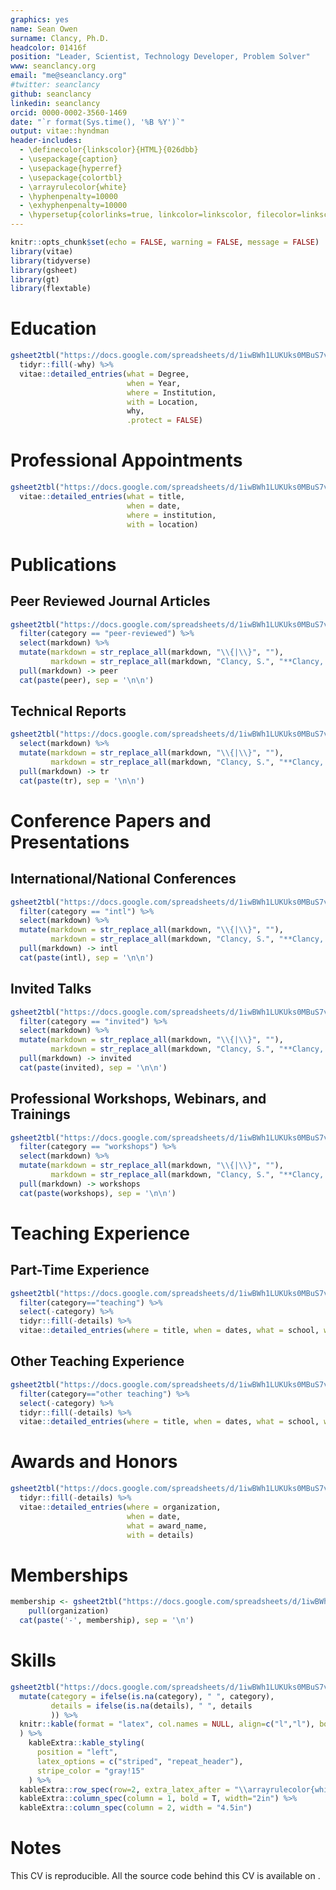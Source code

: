 ```yaml
---
graphics: yes
name: Sean Owen
surname: Clancy, Ph.D.
headcolor: 01416f
position: "Leader, Scientist, Technology Developer, Problem Solver"
www: seanclancy.org
email: "me@seanclancy.org"
#twitter: seanclancy
github: seanclancy
linkedin: seanclancy
orcid: 0000-0002-3560-1469
date: "`r format(Sys.time(), '%B %Y')`"
output: vitae::hyndman
header-includes:
  - \definecolor{linkscolor}{HTML}{026dbb}
  - \usepackage{caption}
  - \usepackage{hyperref}
  - \usepackage{colortbl}
  - \arrayrulecolor{white}
  - \hyphenpenalty=10000
  - \exhyphenpenalty=10000
  - \hypersetup{colorlinks=true, linkcolor=linkscolor, filecolor=linkscolor, urlcolor=linkscolor, urlbordercolor=linkscolor}
---
```


```r
knitr::opts_chunk$set(echo = FALSE, warning = FALSE, message = FALSE)
library(vitae)
library(tidyverse)
library(gsheet)
library(gt)
library(flextable)
```

# Education

```r
gsheet2tbl("https://docs.google.com/spreadsheets/d/1iwBWh1LUKUks0MBuS7vU8L0m35Qv70sb3Aa-84ybYBo/edit#gid=1760172285") %>%
  tidyr::fill(-why) %>%
  vitae::detailed_entries(what = Degree,
                          when = Year,
                          where = Institution, 
                          with = Location, 
                          why,
                          .protect = FALSE)
```


# Professional Appointments


```r
gsheet2tbl("https://docs.google.com/spreadsheets/d/1iwBWh1LUKUks0MBuS7vU8L0m35Qv70sb3Aa-84ybYBo/edit?pli=1#gid=1554751840") %>%
  vitae::detailed_entries(what = title, 
                          when = date, 
                          where = institution, 
                          with = location)
```

\newpage

# Publications

## Peer Reviewed Journal Articles

\begingroup
\setlength{\parindent}{-0.5in}
\setlength{\leftskip}{0.5in}

```r
gsheet2tbl("https://docs.google.com/spreadsheets/d/1iwBWh1LUKUks0MBuS7vU8L0m35Qv70sb3Aa-84ybYBo/edit?pli=1#gid=0") %>%
  filter(category == "peer-reviewed") %>%
  select(markdown) %>%
  mutate(markdown = str_replace_all(markdown, "\\{|\\}", ""),
         markdown = str_replace_all(markdown, "Clancy, S.", "**Clancy, S.**")) %>%
  pull(markdown) -> peer
  cat(paste(peer), sep = '\n\n')

```

\endgroup
\leavevmode\newline

## Technical Reports

\begingroup
\setlength{\parindent}{-0.5in}
\setlength{\leftskip}{0.5in}

```r
gsheet2tbl("https://docs.google.com/spreadsheets/d/1iwBWh1LUKUks0MBuS7vU8L0m35Qv70sb3Aa-84ybYBo/edit?pli=1#gid=1473597883") %>%
  select(markdown) %>%
  mutate(markdown = str_replace_all(markdown, "\\{|\\}", ""),
         markdown = str_replace_all(markdown, "Clancy, S.", "**Clancy, S.**")) %>%
  pull(markdown) -> tr
  cat(paste(tr), sep = '\n\n')

```

\endgroup
\leavevmode\newline

# Conference Papers and Presentations

## International/National Conferences

\begingroup
\setlength{\parindent}{-0.5in}
\setlength{\leftskip}{0.5in}


```r
gsheet2tbl("https://docs.google.com/spreadsheets/d/1iwBWh1LUKUks0MBuS7vU8L0m35Qv70sb3Aa-84ybYBo/edit?pli=1#gid=318960497") %>%
  filter(category == "intl") %>%
  select(markdown) %>%
  mutate(markdown = str_replace_all(markdown, "\\{|\\}", ""),
         markdown = str_replace_all(markdown, "Clancy, S.", "**Clancy, S.**")) %>%
  pull(markdown) -> intl
  cat(paste(intl), sep = '\n\n')

```

\endgroup
\leavevmode\newline

## Invited Talks

\begingroup
\setlength{\parindent}{-0.5in}
\setlength{\leftskip}{0.5in}

```r
gsheet2tbl("https://docs.google.com/spreadsheets/d/1iwBWh1LUKUks0MBuS7vU8L0m35Qv70sb3Aa-84ybYBo/edit?pli=1#gid=318960497") %>%
  filter(category == "invited") %>%
  select(markdown) %>%
  mutate(markdown = str_replace_all(markdown, "\\{|\\}", ""),
         markdown = str_replace_all(markdown, "Clancy, S.", "**Clancy, S.**")) %>%
  pull(markdown) -> invited
  cat(paste(invited), sep = '\n\n')

```


\endgroup
\leavevmode\newline

## Professional Workshops, Webinars, and Trainings

\begingroup
\setlength{\parindent}{-0.5in}
\setlength{\leftskip}{0.5in}

```r
gsheet2tbl("https://docs.google.com/spreadsheets/d/1iwBWh1LUKUks0MBuS7vU8L0m35Qv70sb3Aa-84ybYBo/edit?pli=1#gid=318960497") %>%
  filter(category == "workshops") %>%
  select(markdown) %>%
  mutate(markdown = str_replace_all(markdown, "\\{|\\}", ""),
         markdown = str_replace_all(markdown, "Clancy, S.", "**Clancy, S.**")) %>%
  pull(markdown) -> workshops
  cat(paste(workshops), sep = '\n\n')

```

\endgroup
\leavevmode\newline

# Teaching Experience

## Part-Time Experience

```r
gsheet2tbl("https://docs.google.com/spreadsheets/d/1iwBWh1LUKUks0MBuS7vU8L0m35Qv70sb3Aa-84ybYBo/edit?pli=1#gid=802976282") %>%
  filter(category=="teaching") %>%
  select(-category) %>%
  tidyr::fill(-details) %>%
  vitae::detailed_entries(where = title, when = dates, what = school, with = location, details)
```
\newpage

## Other Teaching Experience

```r
gsheet2tbl("https://docs.google.com/spreadsheets/d/1iwBWh1LUKUks0MBuS7vU8L0m35Qv70sb3Aa-84ybYBo/edit?pli=1#gid=802976282") %>%
  filter(category=="other teaching") %>%
  select(-category) %>%
  tidyr::fill(-details) %>%
  vitae::detailed_entries(where = title, when = dates, what = school, with = location, details)
```

# Awards and Honors

```r
gsheet2tbl("https://docs.google.com/spreadsheets/d/1iwBWh1LUKUks0MBuS7vU8L0m35Qv70sb3Aa-84ybYBo/edit?pli=1#gid=1320047315") %>%
  tidyr::fill(-details) %>%
  vitae::detailed_entries(where = organization,
                          when = date,
                          what = award_name,
                          with = details)
```

# Memberships

\begingroup
\setlength{\parindent}{-0.5in}
\setlength{\leftskip}{0.5in}

\vspace{3mm} 

```r
membership <- gsheet2tbl("https://docs.google.com/spreadsheets/d/1iwBWh1LUKUks0MBuS7vU8L0m35Qv70sb3Aa-84ybYBo/edit?pli=1#gid=1398743395") %>%
    pull(organization)
  cat(paste('-', membership), sep = '\n')

```

\endgroup
\leavevmode\newline

# Skills

\begingroup
\setlength{\parindent}{-0.5in}
\setlength{\leftskip}{0.5in}

```r
gsheet2tbl("https://docs.google.com/spreadsheets/d/1iwBWh1LUKUks0MBuS7vU8L0m35Qv70sb3Aa-84ybYBo/edit#gid=419644143") %>%
  mutate(category = ifelse(is.na(category), " ", category),
         details = ifelse(is.na(details), " ", details
         )) %>%
  knitr::kable(format = "latex", col.names = NULL, align=c("l","l"), booktabs = T, longtable = T, linesep = "", 
  ) %>%
    kableExtra::kable_styling(
      position = "left",
      latex_options = c("striped", "repeat_header"),
      stripe_color = "gray!15"
    ) %>%
  kableExtra::row_spec(row=2, extra_latex_after = "\\arrayrulecolor{white}") %>%
  kableExtra::column_spec(column = 1, bold = T, width="2in") %>%
  kableExtra::column_spec(column = 2, width = "4.5in")
```
\endgroup
\leavevmode\newline

# Notes

\vspace{3mm} 

This CV is reproducible. All the source code behind this CV is available on \href{https://github.com/seanclancy/CV}{my GitHub repo}.
